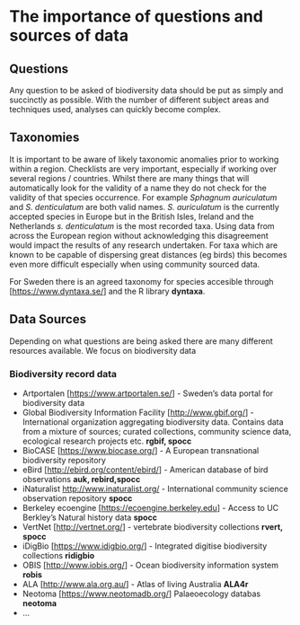 # The importance of questions and sources of data

## Questions

Any question to be asked of biodiversity data should be put as simply and succinctly as possible. With the number of different subject areas and techniques used, analyses can quickly become complex.

## Taxonomies

It is important to be aware of likely taxonomic anomalies prior to working within a region. Checklists are very important, especially if working over several regions / countries. Whilst there are many things that will automatically look for the validity of a name they do not check for the validity of that species occurrence. For example *Sphagnum auriculatum* and *S. denticulatum* are both valid names. *S. auriculatum* is the currently accepted species in Europe but in the British Isles, Ireland and the Netherlands *s. denticulatum* is the most recorded taxa. Using data from across the European region without acknowledging this disagreement would impact the results of any research undertaken. For taxa which are known to be capable of dispersing great distances (eg birds) this becomes even more difficult especially when using community sourced data.

For Sweden there is an agreed taxonomy for species accesible through [<https://www.dyntaxa.se/>] and the R library **dyntaxa**.

## Data Sources

Depending on what questions are being asked there are many different resources available. We focus on biodiversity data

### Biodiversity record data

-   Artportalen [<https://www.artportalen.se/>] - Sweden's data portal for biodiversity data
-   Global Biodiversity Information Facility [<http://www.gbif.org/>] - International organization aggregating biodiversity data. Contains data from a mixture of sources; curated collections, community science data, ecological research projects etc. **rgbif, spocc**
-   BioCASE [<https://www.biocase.org/>] - A European transnational biodiversity repository
-   eBird [<http://ebird.org/content/ebird/>] - American database of bird observations **auk, rebird,spocc**
-   iNaturalist <http://www.inaturalist.org/> - International community science observation repository **spocc**
-   Berkeley ecoengine [<https://ecoengine.berkeley.edu>] - Access to UC Berkley's Natural history data **spocc**
-   VertNet [<http://vertnet.org/>] - vertebrate biodiversity collections **rvert, spocc**
-   iDigBio [<https://www.idigbio.org/>] - Integrated digitise biodiversity collections **ridigbio**
-   OBIS [<http://www.iobis.org/>] - Ocean biodiversity information system **robis**
-   ALA [<http://www.ala.org.au/>] - Atlas of living Australia **ALA4r**
-   Neotoma [<https://www.neotomadb.org/>] Palaeoecology databas **neotoma**
-   ...
